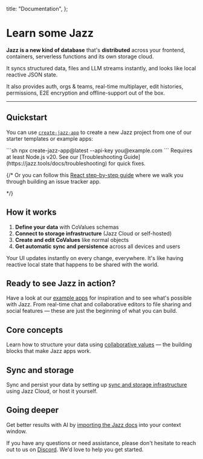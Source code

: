 
  title: "Documentation",
};

# Learn some <span className="sr-only">Jazz</span> <JazzLogo className="h-[41px] -ml-0.5 -mt-[3px] inline" />

**Jazz is a new kind of database** that's **distributed** across your frontend, containers, serverless functions and its own storage cloud.

It syncs structured data, files and LLM streams instantly, and looks like local reactive JSON state.

It also provides auth, orgs & teams, real-time multiplayer, edit histories, permissions, E2E encryption and offline-support out of the box.

---

## Quickstart

You can use [`create-jazz-app`](/docs/tools/create-jazz-app) to create a new Jazz project from one of our starter templates or example apps:

<CodeGroup>
  ```sh
    npx create-jazz-app@latest --api-key you@example.com
  ```
</CodeGroup>

<Alert variant="info" className="mt-4 flex gap-2 items-center">
 Requires at least Node.js v20.
 See our [Troubleshooting Guide](https://jazz.tools/docs/troubleshooting) for quick fixes.
</Alert>

{/* <ContentByFramework framework="react">
Or you can follow this [React step-by-step guide](/docs/react/guide) where we walk you through building an issue tracker app.

</ContentByFramework> */}

## How it works

1. **Define your data** with CoValues schemas
2. **Connect to storage infrastructure** (Jazz Cloud or self-hosted)
3. **Create and edit CoValues** like normal objects
4. **Get automatic sync and persistence** across all devices and users

Your UI updates instantly on every change, everywhere. It's like having reactive local state that happens to be shared with the world.

## Ready to see Jazz in action?

Have a look at our [example apps](/examples) for inspiration and to see what's possible with Jazz. From real-time chat and collaborative editors to file sharing and social features — these are just the beginning of what you can build.

## Core concepts

Learn how to structure your data using [collaborative values](/docs/schemas/covalues) — the building blocks that make Jazz apps work.

## Sync and storage

Sync and persist your data by setting up [sync and storage infrastructure](/docs/sync-and-storage) using Jazz Cloud, or host it yourself.

## Going deeper

Get better results with AI by [importing the Jazz docs](/docs/ai-tools) into your context window.

If you have any questions or need assistance, please don't hesitate to reach out to us on [Discord](https://discord.gg/utDMjHYg42). We'd love to help you get started.
